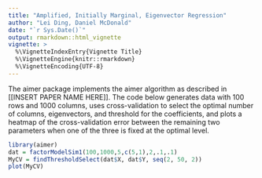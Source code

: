 ```yaml
---
title: "Amplified, Initially Marginal, Eigenvector Regression"
author: "Lei Ding, Daniel McDonald"
date: "`r Sys.Date()`"
output: rmarkdown::html_vignette
vignette: >
  %\VignetteIndexEntry{Vignette Title}
  %\VignetteEngine{knitr::rmarkdown}
  %\VignetteEncoding{UTF-8}
---
```



The aimer package implements the aimer algorithm as described in [[INSERT PAPER NAME HERE]]. The code below generates data with 100 rows and 1000 columns, uses cross-validation to select the optimal number of columns, eigenvectors, and threshold for the coefficients, and plots a heatmap of the cross-validation error between the remaining two parameters when one of the three is fixed at the optimal level.
```r
library(aimer)
dat = factorModelSim1(100,1000,5,c(5,1),2,.1,.1)
MyCV = findThresholdSelect(dat$X, dat$Y, seq(2, 50, 2))
plot(MyCV)
```

